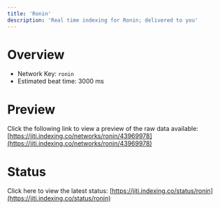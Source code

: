 ```yaml
---
title: 'Ronin'
description: 'Real time indexing for Ronin; delivered to you'
---
```


# Overview
- Network Key: `ronin`
- Estimated beat time: 3000 ms

# Preview
Click the following link to view a preview of the raw data available: [https://jiti.indexing.co/networks/ronin/43969978](https://jiti.indexing.co/networks/ronin/43969978)

# Status
Click here to view the latest status: [https://jiti.indexing.co/status/ronin](https://jiti.indexing.co/status/ronin)
